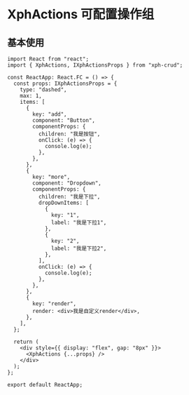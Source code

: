 # XphActions 可配置操作组


## 基本使用

```tsx
import React from "react";
import { XphActions, IXphActionsProps } from "xph-crud";

const ReactApp: React.FC = () => {
  const props: IXphActionsProps = {
    type: "dashed",
    max: 1,
    items: [
      {
        key: "add",
        component: "Button",
        componentProps: {
          children: "我是按钮",
          onClick: (e) => {
            console.log(e);
          },
        },
      },
      {
        key: "more",
        component: "Dropdown",
        componentProps: {
          children: "我是下拉",
          dropDownItems: [
            {
              key: "1",
              label: "我是下拉1",
            },
            {
              key: "2",
              label: "我是下拉2",
            },
          ],
          onClick: (e) => {
            console.log(e);
          },
        },
      },
      {
        key: "render",
        render: <div>我是自定义render</div>,
      },
    ],
  };

  return (
    <div style={{ display: "flex", gap: "8px" }}>
      <XphActions {...props} />
    </div>
  );
};

export default ReactApp;
```

<ActionsExample />
